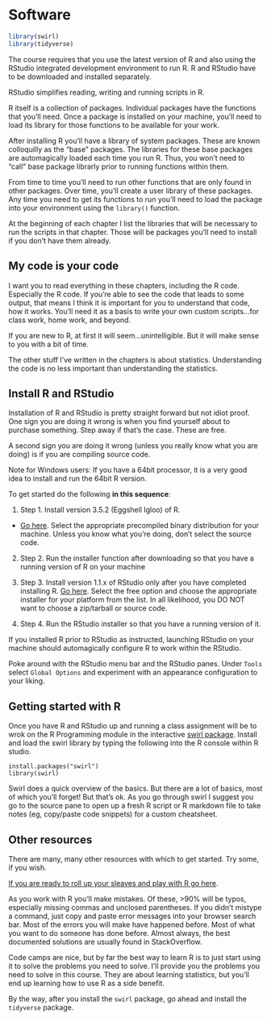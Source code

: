 # Software {#software}

```r
library(swirl)
library(tidyverse)
```

The course requires that you use the latest version of R and also using the RStudio integrated development environment to run R. R and RStudio have to be downloaded and installed separately. 

RStudio simplifies reading, writing and running scripts in R.

R itself is a collection of packages. Individual packages have the functions that you'll need. Once a package is installed on your machine, you'll need to load its library for those functions to be available for your work.

After installing R you'll have a library of system packages. These are known colloquilly as the "base" packages. The libraries for these base packages are automagically loaded each time you run R. Thus, you won't need to "call" base package librarly prior to running functions within them.

From time to time you'll need to run other functions that are only found in other packages. Over time, you'll create a user library of these packages. Any time you need to get its functions to run you'll need to load the package into your environment using the `library()` function. 

At the beginning of each chapter I list the libraries that will be necessary to run the scripts in that chapter. Those will be packages you'll need to install if you don't have them already.

## My code is your code

I want you to read everything in these chapters, including the R code. Especially the R code. If you're able to see the code that leads to some output, that means I think it is important for you to understand that code, how it works. You'll need it as a basis to write your own custom scripts...for class work, home work, and beyond.

If you are new to R, at first it will seem...unintelligible. But it will make sense to you with a bit of time.

The other stuff I've written in the chapters is about statistics. Understanding the code is no less important than understanding the statistics.

## Install R and RStudio

Installation of R and RStudio is pretty straight forward but not idiot proof. One sign you are doing it wrong is when you find yourself about to purchase something. Step away if that's the case. These are free. 

A second sign you are doing it wrong (unless you really know what you are doing) is if you are compiling source code.

Note for Windows users: If you have a 64bit processor, it is a very good idea to install and run the 64bit R version.

To get started do the following **in this sequence**:

1) Step 1. Install version 3.5.2 (Eggshell Igloo) of R. 
* [Go here](https://mirrors.nics.utk.edu/cran/). Select the appropriate precompiled binary distribution for your machine. Unless you know what you're doing, don't select the source code.

2) Step 2. Run the installer function after downloading so that you have a running version of R on your machine

3) Step 3. Install version 1.1.x of RStudio only after you have completed installing R. [Go here](https://www.rstudio.com/products/rstudio/download/). Select the free option and choose the appropriate installer for your platform from the list. In all likelihood, you DO NOT want to choose a zip/tarball or source code.

4) Step 4. Run the RStudio installer so that you have a running version of it.

If you installed R prior to RStudio as instructed, launching RStudio on your machine should automagically configure R to work within the RStudio. 

Poke around with the RStudio menu bar and the RStudio panes. Under `Tools` select `Global Options` and experiment with an appearance configuration to your liking.

## Getting started with R

Once you have R and RStudio up and running a class assignment will be to wrok on the R Programming module in the interactive [swirl package](https://swirlstats.com/). Install and load the swirl library by typing the following into the R console within R studio.

```
install.packages("swirl")
library(swirl)
```
Swirl does a quick overview of the basics. But there are a lot of basics, most of which you'll forget! But that's ok. As you go through swirl I suggest you go to the source pane to open up a fresh R script or R markdown file to take notes (eg, copy/paste code snippets) for a custom cheatsheet.

## Other resources

There are many, many other resources with which to get started. Try some, if you wish.

[If you are ready to roll up your sleaves and play with R go here](https://www.r-bloggers.com/the-5-most-effective-ways-to-learn-r/).

As you work with R you'll make mistakes. Of these, >90% will be typos, especially missing commas and unclosed parentheses. If you didn't mistype a command, just copy and paste error messages into your browser search bar. Most of the errors you will make have happened before. Most of what you want to do someone has done before. Almost always, the best documented solutions are usually found in StackOverflow.

Code camps are nice, but by far the best way to learn R is to just start using it to solve the problems you need to solve. I'll provide you the problems you need to solve in this course. They are about learning statistics, but you'll end up learning how to use R as a side benefit.

By the way, after you install the `swirl` package, go ahead and install the `tidyverse` package.

